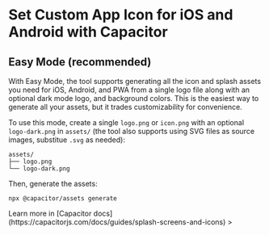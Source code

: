 # Set Custom App Icon for iOS and Android with Capacitor

## Easy Mode (recommended)

With Easy Mode, the tool supports generating all the icon and splash assets you need for iOS, Android, and PWA from a single logo file along with an optional dark mode logo, and background colors. This is the easiest way to generate all your assets, but it trades customizability for convenience.

To use this mode, create a single `logo.png` or `icon.png` with an optional `logo-dark.png` in `assets/` (the tool also supports using SVG files as source images, substitue `.svg` as needed):

```
assets/
├── logo.png
└── logo-dark.png
```

Then, generate the assets:

```shell
npx @capacitor/assets generate
```


<Callout>
  Learn more in [Capacitor
  docs](https://capacitorjs.com/docs/guides/splash-screens-and-icons)
</Callout>
>

